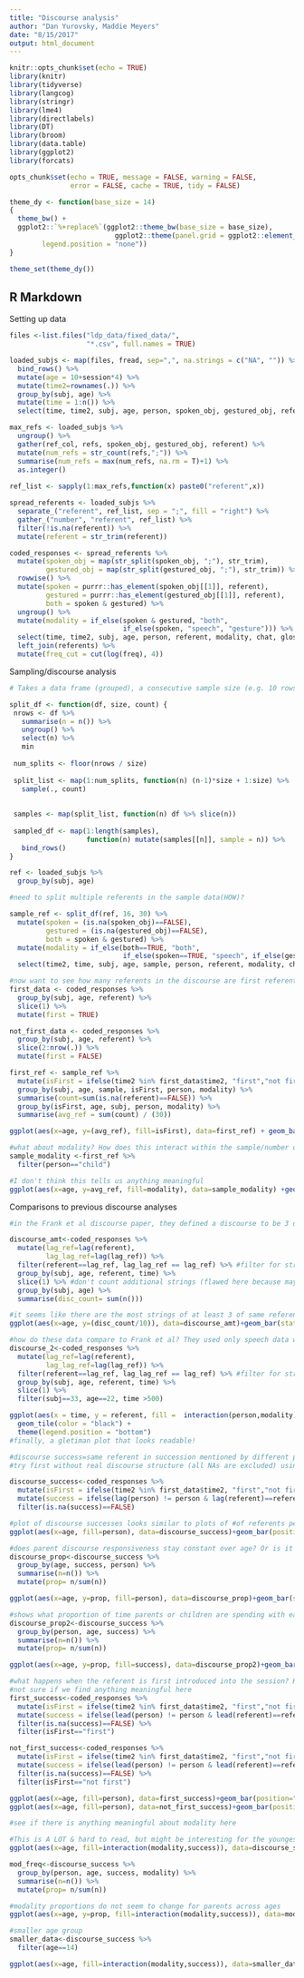 ```yaml
---
title: "Discourse analysis"
author: "Dan Yurovsky, Maddie Meyers"
date: "8/15/2017"
output: html_document
---
```


```r
knitr::opts_chunk$set(echo = TRUE)
library(knitr)
library(tidyverse)
library(langcog)
library(stringr) 
library(lme4)
library(directlabels)
library(DT)
library(broom)
library(data.table)
library(ggplot2)
library(forcats)

opts_chunk$set(echo = TRUE, message = FALSE, warning = FALSE, 
               error = FALSE, cache = TRUE, tidy = FALSE)

theme_dy <- function(base_size = 14) 
{
  theme_bw() +   
  ggplot2::`%+replace%`(ggplot2::theme_bw(base_size = base_size),
                          ggplot2::theme(panel.grid = ggplot2::element_blank(), 
        legend.position = "none"))
}

theme_set(theme_dy())
```

## R Markdown

Setting up data
```r
files <-list.files("ldp_data/fixed_data/", 
                   "*.csv", full.names = TRUE)

loaded_subjs <- map(files, fread, sep=",", na.strings = c("NA", "")) %>%
  bind_rows() %>%
  mutate(age = 10+session*4) %>%
  mutate(time2=rownames(.)) %>%
  group_by(subj, age) %>%
  mutate(time = 1:n()) %>%
  select(time, time2, subj, age, person, spoken_obj, gestured_obj, referent, gloss, chat)

max_refs <- loaded_subjs %>%
  ungroup() %>%
  gather(ref_col, refs, spoken_obj, gestured_obj, referent) %>%
  mutate(num_refs = str_count(refs,";")) %>%
  summarise(num_refs = max(num_refs, na.rm = T)+1) %>%
  as.integer()
  
ref_list <- sapply(1:max_refs,function(x) paste0("referent",x))

spread_referents <- loaded_subjs %>%
  separate_("referent", ref_list, sep = ";", fill = "right") %>%
  gather_("number", "referent", ref_list) %>%
  filter(!is.na(referent)) %>%
  mutate(referent = str_trim(referent))

coded_responses <- spread_referents %>%
  mutate(spoken_obj = map(str_split(spoken_obj, ";"), str_trim),
         gestured_obj = map(str_split(gestured_obj, ";"), str_trim)) %>%
  rowwise() %>%
  mutate(spoken = purrr::has_element(spoken_obj[[1]], referent),
         gestured = purrr::has_element(gestured_obj[[1]], referent),
         both = spoken & gestured) %>%
  ungroup() %>%
  mutate(modality = if_else(spoken & gestured, "both", 
                            if_else(spoken, "speech", "gesture"))) %>%
  select(time, time2, subj, age, person, referent, modality, chat, gloss) %>%
  left_join(referents) %>%
  mutate(freq_cut = cut(log(freq), 4))
```

Sampling/discourse analysis

```r
# Takes a data frame (grouped), a consecutive sample size (e.g. 10 rows), and a number of samples (e.g. 20 samples) and returns a sub-sampled dataframe with a new column "sample" that indicates the sample number

split_df <- function(df, size, count) {
 nrows <- df %>% 
   summarise(n = n()) %>% 
   ungroup() %>% 
   select(n) %>% 
   min
  
 num_splits <- floor(nrows / size)
 
 split_list <- map(1:num_splits, function(n) (n-1)*size + 1:size) %>%
   sample(., count)
 
 
 samples <- map(split_list, function(n) df %>% slice(n))
 
 sampled_df <- map(1:length(samples), 
                   function(n) mutate(samples[[n]], sample = n)) %>%
   bind_rows()
}

ref <- loaded_subjs %>%
  group_by(subj, age)

#need to split multiple referents in the sample data(HOW)?

sample_ref <- split_df(ref, 16, 30) %>%
  mutate(spoken = (is.na(spoken_obj)==FALSE),
         gestured = (is.na(gestured_obj)==FALSE),
         both = spoken & gestured) %>%
  mutate(modality = if_else(both==TRUE, "both",  
                            if_else(spoken==TRUE, "speech", if_else(gestured==TRUE, "gesture", "")))) %>%
  select(time2, time, subj, age, sample, person, referent, modality, chat, gloss) 

#now want to see how many referents in the discourse are first referents and plot those averages 
first_data <- coded_responses %>%
  group_by(subj, age, referent) %>%
  slice(1) %>% 
  mutate(first = TRUE) 

not_first_data <- coded_responses %>%
  group_by(subj, age, referent) %>%
  slice(2:nrow(.)) %>% 
  mutate(first = FALSE)

first_ref <- sample_ref %>%
  mutate(isFirst = ifelse(time2 %in% first_data$time2, "first","not first")) %>%
  group_by(subj, age, sample, isFirst, person, modality) %>%
  summarise(count=sum(is.na(referent)==FALSE)) %>%
  group_by(isFirst, age, subj, person, modality) %>%
  summarise(avg_ref = sum(count) / (30))

ggplot(aes(x=age, y=(avg_ref), fill=isFirst), data=first_ref) + geom_bar(stat="identity", position="dodge")+ylab("average referents per discourse")+theme(legend.position="bottom") + facet_wrap(~person)

#what about modality? How does this interact within the sample/number of referents within discourse?
sample_modality <-first_ref %>%
  filter(person=="child")

#I don't think this tells us anything meaningful 
ggplot(aes(x=age, y=avg_ref, fill=modality), data=sample_modality) +geom_bar(stat="identity", position="dodge")+ylab("average referents per discourse--child")+theme(legend.position="bottom")+facet_wrap(~isFirst)

```

Comparisons to previous discourse analyses 
```r
#in the Frank et al discourse paper, they defined a discourse to be 3 or more continued references to the same referent. While this is a flawed definition of discourse, I was curious to see how many discourses were in our data set

discourse_amt<-coded_responses %>%
  mutate(lag_ref=lag(referent),
         lag_lag_ref=lag(lag_ref)) %>%
  filter(referent==lag_ref, lag_lag_ref == lag_ref) %>% #filter for strings of at least 3 same referent 
  group_by(subj, age, referent, time) %>%
  slice(1) %>% #don't count additional strings (flawed here because may have multiple strings of same word in same)? is this right coded here?
  group_by(subj, age) %>%
  summarise(disc_count= sum(n()))

#it seems like there are the most strings of at least 3 of same referent at age 22mos, not other months! interesting (not sure if coded completely right, definitely took some shortcuts)
ggplot(aes(x=age, y=(disc_count/10)), data=discourse_amt)+geom_bar(stat="identity")

#how do these data compare to Frank et al? They used only speech data with a much smaller sample of referents, 5-15 minute lengths of play (how long are ours?) with a total corpus of 5,000 utterances (smaller) and found 6mos=88 discourse, 12mos=110, 18mos=107. We would expect them to have more repeated discourses because they have many fewer potential referents. This seems to be the case, because even though we have more discourses, they may not have been coded correctly (overestimates) and the corpus is much, much larger 
discourse_2<-coded_responses %>%
  mutate(lag_ref=lag(referent),
         lag_lag_ref=lag(lag_ref)) %>%
  filter(referent==lag_ref, lag_lag_ref == lag_ref) %>% #filter for strings of at least 3 same referent 
  group_by(subj, age, referent, time) %>%
  slice(1) %>%
  filter(subj==33, age==22, time >500)

ggplot(aes(x = time, y = referent, fill =  interaction(person,modality)), data = discourse_2) + 
  geom_tile(color = "black") + 
  theme(legend.position = "bottom")
#finally, a gletiman plot that looks readable! 
```

```r
#discourse success=same referent in succession mentioned by different person (mom/child talking about same thing with concrete noun included)
#try first without real discourse structure (all NAs are excluded) using coded_responses data. Also helps reduce probelms b/c pronoun-only sentences are excluded, though there may be multiple referent with one mentioned as pronoun issue 

discourse_success<-coded_responses %>%
  mutate(isFirst = ifelse(time2 %in% first_data$time2, "first","not first")) %>% 
  mutate(success = ifelse(lag(person) != person & lag(referent)==referent, "success", ifelse(lag(person) != person & lag(referent) !=referent, "switch", ifelse(lag(referent)==referent, "repeat", "same_per_swtich")))) %>%
  filter(is.na(success)==FALSE)

#plot of discourse successes looks similar to plots of #of referents per age, which is interesting because you would think there would be most successful utterances for the oldest kids 
ggplot(aes(x=age, fill=person), data=discourse_success)+geom_bar(position="dodge")+theme(legend.position="bottom")+facet_wrap(~success)+ggtitle("discourse type (individual or interaction) by referent stability (same or different)")

#does parent discourse responsiveness stay constant over age? Or is it larger for small children? See proportion of successes over proportion of switches 
discourse_prop<-discourse_success %>%
  group_by(age, success, person) %>%
  summarise(n=n()) %>%
  mutate(prop= n/sum(n))

ggplot(aes(x=age, y=prop, fill=person), data=discourse_prop)+geom_bar(stat= "identity", position="dodge")+theme(legend.position="bottom")+facet_wrap(~success)+ggtitle("discourse proportion between person")

#shows what proportion of time parents or children are spending with each kind of discourse (be careful about interpreting)
discourse_prop2<-discourse_success %>%
  group_by(person, age, success) %>%
  summarise(n=n()) %>%
  mutate(prop= n/sum(n))

ggplot(aes(x=age, y=prop, fill=success), data=discourse_prop2)+geom_bar(stat="identity", position="dodge")+theme(legend.position="bottom")+facet_wrap(~person)+ggtitle("proportion of time person spends using discourse type")
```

```r
#what happens when the referent is first introduced into the session? How does that change the effects we have seen
#not sure if we find anything meaningful here
first_success<-coded_responses %>%
  mutate(isFirst = ifelse(time2 %in% first_data$time2, "first","not first")) %>% 
  mutate(success = ifelse(lead(person) != person & lead(referent)==referent, "success", ifelse(lead(person) != person & lead(referent) !=referent, "switch", ifelse(lead(referent)==referent, "repeat", "same_per_swtich")))) %>%
  filter(is.na(success)==FALSE) %>%
  filter(isFirst=="first")

not_first_success<-coded_responses %>%
  mutate(isFirst = ifelse(time2 %in% first_data$time2, "first","not first")) %>% 
  mutate(success = ifelse(lead(person) != person & lead(referent)==referent, "success", ifelse(lead(person) != person & lead(referent) !=referent, "switch", ifelse(lead(referent)==referent, "repeat", "same_per_swtich")))) %>%
  filter(is.na(success)==FALSE) %>%
  filter(isFirst=="not first")

ggplot(aes(x=age, fill=person), data=first_success)+geom_bar(position="dodge")+theme(legend.position="bottom")+facet_wrap(~success)+ggtitle("discourse type (individual or interaction) by referent stability (same or different)", subtitle="first")
ggplot(aes(x=age, fill=person), data=not_first_success)+geom_bar(position="dodge")+theme(legend.position="bottom")+facet_wrap(~success)+ggtitle("discourse type (individual or interaction) by referent stability (same or different)", subtitle="not first")
```

```r
#see if there is anything meaningful about modality here 

#This is A LOT & hard to read, but might be interesting for the youngest kids only. Other ages it doesn't look like there is too much to garner from modality data (it seems pretty consistent)
ggplot(aes(x=age, fill=interaction(modality,success)), data=discourse_success)+geom_bar( position="dodge")+theme(legend.position="bottom")+facet_wrap(~person)+ggtitle("success, modality, person interaction freq")

mod_freq<-discourse_success %>%
  group_by(person, age, success, modality) %>%
  summarise(n=n()) %>%
  mutate(prop= n/sum(n))

#modality proportions do not seem to change for parents across ages
ggplot(aes(x=age, y=prop, fill=interaction(modality,success)), data=mod_freq)+geom_bar(stat="identity", position="dodge")+theme(legend.position="bottom")+facet_wrap(~person)+ggtitle("success, modality, person interaction prop")

#smaller age group
smaller_data<-discourse_success %>%
  filter(age==14)

ggplot(aes(x=age, fill=interaction(modality,success)), data=smaller_data)+geom_bar( position="dodge")+theme(legend.position="bottom")+facet_wrap(~person)+ggtitle("14mos interaction")
```

